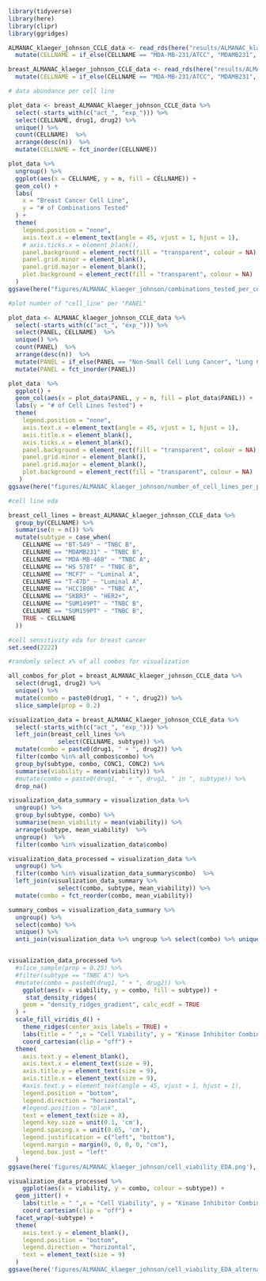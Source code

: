 ```r
library(tidyverse)
library(here)
library(clipr)
library(ggridges)
```

```r
ALMANAC_klaeger_johnson_CCLE_data <- read_rds(here("results/ALMANAC_klaeger_johnson_data_for_ml.rds.gz")) %>%
  mutate(CELLNAME = if_else(CELLNAME == "MDA-MB-231/ATCC", "MDAMB231", CELLNAME))

breast_ALMANAC_klaeger_johnson_CCLE_data <- read_rds(here("results/ALMANAC_klaeger_johnson_models/breast_cancer_models/ALMANAC_klaeger_johnson_data_for_ml_breast.rds.gz")) %>%
  mutate(CELLNAME = if_else(CELLNAME == "MDA-MB-231/ATCC", "MDAMB231", CELLNAME))
```

```r
# data abundance per cell line

plot_data <- breast_ALMANAC_klaeger_johnson_CCLE_data %>%
  select(-starts_with(c("act_", "exp_"))) %>%
  select(CELLNAME, drug1, drug2) %>%
  unique() %>%
  count(CELLNAME)  %>% 
  arrange(desc(n))  %>%
  mutate(CELLNAME = fct_inorder(CELLNAME))

plot_data %>%
  ungroup() %>%
  ggplot(aes(x = CELLNAME, y = n, fill = CELLNAME)) +
  geom_col() +
  labs(
    x = "Breast Cancer Cell Line",
    y = "# of Combinations Tested"
  ) +
  theme(
    legend.position = "none",
    axis.text.x = element_text(angle = 45, vjust = 1, hjust = 1),
    # axis.ticks.x = element_blank(),
    panel.background = element_rect(fill = "transparent", colour = NA),
    panel.grid.minor = element_blank(),
    panel.grid.major = element_blank(),
    plot.background = element_rect(fill = "transparent", colour = NA)
  )
ggsave(here("figures/ALMANAC_klaeger_johnson/combinations_tested_per_cell_line.png"), width = 7, height = 7, units = "cm")
```

```r
#plot number of "cell_line" per "PANEL"

plot_data <- ALMANAC_klaeger_johnson_CCLE_data %>%
  select(-starts_with(c("act_", "exp_"))) %>%
  select(PANEL, CELLNAME)  %>% 
  unique() %>%
  count(PANEL)  %>% 
  arrange(desc(n))  %>% 
  mutate(PANEL = if_else(PANEL == "Non-Small Cell Lung Cancer", "Lung Cancer", PANEL))  %>% 
  mutate(PANEL = fct_inorder(PANEL))

plot_data  %>% 
  ggplot() +
  geom_col(aes(x = plot_data$PANEL, y = n, fill = plot_data$PANEL)) +
  labs(y = "# of Cell Lines Tested") +
  theme(
    legend.position = "none",
    axis.text.x = element_text(angle = 45, vjust = 1, hjust = 1),
    axis.title.x = element_blank(),
    axis.ticks.x = element_blank(),
    panel.background = element_rect(fill = "transparent", colour = NA),
    panel.grid.minor = element_blank(),
    panel.grid.major = element_blank(),
    plot.background = element_rect(fill = "transparent", colour = NA)
   )
ggsave(here("figures/ALMANAC_klaeger_johnson/number_of_cell_lines_per_panel.png"), width = 7, height = 7, units = "cm")
 ```

```r
#cell line eda

breast_cell_lines = breast_ALMANAC_klaeger_johnson_CCLE_data %>% 
  group_by(CELLNAME) %>% 
  summarise(n = n()) %>% 
  mutate(subtype = case_when(
    CELLNAME == "BT-549" ~ "TNBC B",
    CELLNAME == "MDAMB231" ~ "TNBC B",
    CELLNAME == "MDA-MB-468" ~ "TNBC A",
    CELLNAME == "HS 578T" ~ "TNBC B",
    CELLNAME == "MCF7" ~ "Luminal A",
    CELLNAME == "T-47D" ~ "Luminal A",
    CELLNAME == "HCC1806" ~ "TNBC A",
    CELLNAME == "SKBR3" ~ "HER2+",
    CELLNAME == "SUM149PT" ~ "TNBC B",
    CELLNAME == "SUM159PT" ~ "TNBC B",
    TRUE ~ CELLNAME
  ))
```

```r
#cell sensitivity eda for breast cancer
set.seed(2222)

#randomly select x% of all combos for visualization 

all_combos_for_plot = breast_ALMANAC_klaeger_johnson_CCLE_data %>% 
  select(drug1, drug2) %>% 
  unique() %>% 
  mutate(combo = paste0(drug1, " + ", drug2)) %>% 
  slice_sample(prop = 0.2)

visualization_data = breast_ALMANAC_klaeger_johnson_CCLE_data %>% 
  select(-starts_with(c("act_", "exp_"))) %>% 
  left_join(breast_cell_lines %>% 
              select(CELLNAME, subtype)) %>%
  mutate(combo = paste0(drug1, " + ", drug2)) %>%
  filter(combo %in% all_combos$combo) %>% 
  group_by(subtype, combo, CONC1, CONC2) %>% 
  summarise(viability = mean(viability)) %>% 
  #mutate(combo = paste0(drug1, " + ", drug2, " in ", subtype)) %>% 
  drop_na()

visualization_data_summary = visualization_data %>% 
  ungroup() %>%
  group_by(subtype, combo) %>% 
  summarise(mean_viability = mean(viability)) %>% 
  arrange(subtype, mean_viability)  %>% 
  ungroup()  %>% 
  filter(combo %in% visualization_data$combo)

visualization_data_processed = visualization_data %>% 
  ungroup() %>% 
  filter(combo %in% visualization_data_summary$combo)  %>%
  left_join(visualization_data_summary %>% 
              select(combo, subtype, mean_viability)) %>%
  mutate(combo = fct_reorder(combo, mean_viability))

summary_combos = visualization_data_summary %>% 
  ungroup() %>% 
  select(combo) %>% 
  unique() %>% 
  anti_join(visualization_data %>% ungroup %>% select(combo) %>% unique())


visualization_data_processed %>% 
  #slice_sample(prop = 0.25) %>% 
  #filter(subtype == "TNBC A") %>% 
  #mutate(combo = paste0(drug1, " + ", drug2)) %>%
	ggplot(aes(x = viability, y = combo, fill = subtype)) +
	 stat_density_ridges(
    geom = "density_ridges_gradient", calc_ecdf = TRUE
  ) +
  scale_fill_viridis_d() +
	theme_ridges(center_axis_labels = TRUE) + 
	labs(title = " ",x = "Cell Viability", y = "Kinase Inhibitor Combinations", fill = "Subtype") +
	coord_cartesian(clip = "off") +
  theme(
    axis.text.y = element_blank(),
    axis.text.x = element_text(size = 9),
    axis.title.y = element_text(size = 9),
    axis.title.x = element_text(size = 9),
    #axis.text.y = element_text(angle = 45, vjust = 1, hjust = 1),
    legend.position = "bottom",
    legend.direction = "horizontal",
    #legend.position = "blank",
    text = element_text(size = 8), 
    legend.key.size = unit(0.1, 'cm'),
    legend.spacing.x = unit(0.05, 'cm'),
    legend.justification = c("left", "bottom"), 
    legend.margin = margin(0, 0, 0, 0, "cm"),
    legend.box.just = "left"
  ) 
ggsave(here('figures/ALMANAC_klaeger_johnson/cell_viability_EDA.png'), height = 7, width = 7, units = "cm")

visualization_data_processed %>% 
	ggplot(aes(x = viability, y = combo, colour = subtype)) +
  geom_jitter() +
	labs(title = " ",x = "Cell Viability", y = "Kinase Inhibitor Combinations", colour = "Breast Cancer Subtype") +
	coord_cartesian(clip = "off") +
  facet_wrap(~subtype) +
  theme(
    axis.text.y = element_blank(),
    legend.position = "bottom",
    legend.direction = "horizontal",
    text = element_text(size = 9)
  ) 
ggsave(here('figures/ALMANAC_klaeger_johnson/cell_viability_EDA_alternate.png'), height = 7, width = 7, units = "cm")
```

